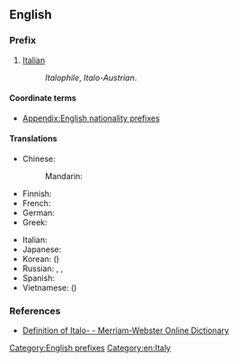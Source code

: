 {{also|italo-|italo|Italo}}
==English==

===Prefix===
{{head|en|prefixes}}

# [[Italian]]
#: ''Italophile'', ''Italo-Austrian''.

====Coordinate terms====
* [[Appendix:English nationality prefixes]]

====Translations====
{{trans-top|relating to Italy or Italian}}
* Chinese:
*: Mandarin: {{t+|cmn|意|alt=意-|tr=Yì-|sc=Hani}}
* Finnish: {{t+|fi|italialainen}}
* French: {{t|fr|italo-}}
* German: {{t+|de|Italienisch|alt=Italienisch-}}
* Greek: {{t|el|ιταλο-}}
{{trans-mid}}
* Italian: {{t|it|italo-}}
* Japanese: {{t+|ja|伊|alt=伊-|tr=い-, i-}}
* Korean: {{t+|ko|이|alt=이-|sc=Hang}} ({{t+|ko|伊|alt=伊-|sc=Hani}})
* Russian: {{t|ru|итальянско-|tr=ital'jánsko-}}, {{t|ru|итальяно-|tr=ital'jáno}}, {{t|ru|итало-|tr=itálo-}}
* Spanish: {{t|es|italo-}}
* Vietnamese: {{t+|vi|Ý}} ({{t|vi|意|alt=意-|sc=Hani}})
{{trans-bottom}}

===References===
* [http://m-w.com/dictionary/italo Definition of Italo- - Merriam-Webster Online Dictionary]

[[Category:English prefixes]]
[[Category:en:Italy]]